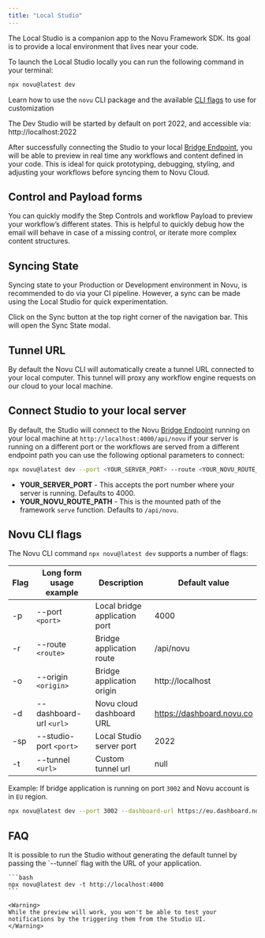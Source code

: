```yaml
---
title: "Local Studio"
---
```


The Local Studio is a companion app to the Novu Framework SDK. Its goal is to provide a local environment that lives near your code.

To launch the Local Studio locally you can run the following command in your terminal:

```bash
npx novu@latest dev
```
<Info>Learn how to use the `novu` CLI package and the available [CLI flags](#novu-cli-flags) to use for customization</Info>

The Dev Studio will be started by default on port 2022, and accessible via: http://localhost:2022

After successfully connecting the Studio to your local [Bridge Endpoint](/concepts/endpoint), you will be able to preview in real time any workflows and content defined in your code. This is ideal for quick prototyping, debugging, styling, and adjusting your workflows before syncing them to Novu Cloud.

## Control and Payload forms

You can quickly modify the Step Controls and workflow Payload to preview your workflow’s different states. This is helpful to quickly debug how the email will behave in case of a missing control, or iterate more complex content structures.

## Syncing State

Syncing state to your Production or Development environment in Novu, is recommended to do via your CI pipeline. However, a sync can be made using the Local Studio for quick experimentation.

Click on the Sync button at the top right corner of the navigation bar. This will open the Sync State modal.

## Tunnel URL

By default the Novu CLI will automatically create a tunnel URL connected to your local computer. This tunnel will proxy any workflow engine requests on our cloud to your local machine.

## Connect Studio to your local server

By default, the Studio will connect to the Novu [Bridge Endpoint](/concepts/endpoint) running on your local machine at `http://localhost:4000/api/novu` if your server is running on a different port or the workflows are served from a different endpoint path you can use the following optional parameters to connect:

```bash
npx novu@latest dev --port <YOUR_SERVER_PORT> --route <YOUR_NOVU_ROUTE_PATH>
```

- **YOUR_SERVER_PORT** - This accepts the port number where your server is running. Defaults to 4000.
- **YOUR_NOVU_ROUTE_PATH** - This is the mounted path of the framework `serve` function. Defaults to `/api/novu`.

## Novu CLI flags

The Novu CLI command `npx novu@latest dev` supports a number of flags:

| Flag | Long form usage example   | Description                   | Default value               |
| ---- | -----------------------   | ----------------------------- | --------------------------- |
| -p   | --port `<port>`           | Local bridge application port | 4000                        |
| -r   | --route `<route>`         | Bridge application route      | /api/novu                   |
| -o   | --origin `<origin>`       | Bridge application origin     | http://localhost            |
| -d   | --dashboard-url `<url>`   | Novu cloud dashboard URL      | https://dashboard.novu.co   |
| -sp  | --studio-port `<port>`    | Local Studio server port      | 2022                        |
| -t   | --tunnel `<url>`          | Custom tunnel url             | null                        |

Example: If bridge application is running on port `3002` and Novu account is in `EU` region.

```bash
npx novu@latest dev --port 3002 --dashboard-url https://eu.dashboard.novu.co
```

## FAQ

<AccordionGroup>
  <Accordion title="Running Studio without a tunnel">
    It is possible to run the Studio without generating the default tunnel by passing the `--tunnel` flag with the URL of your application.

    ```bash
    npx novu@latest dev -t http://localhost:4000
    ```

    <Warning>
    While the preview will work, you won't be able to test your notifications by the triggering them from the Studio UI.
    </Warning>

  </Accordion>
</AccordionGroup>